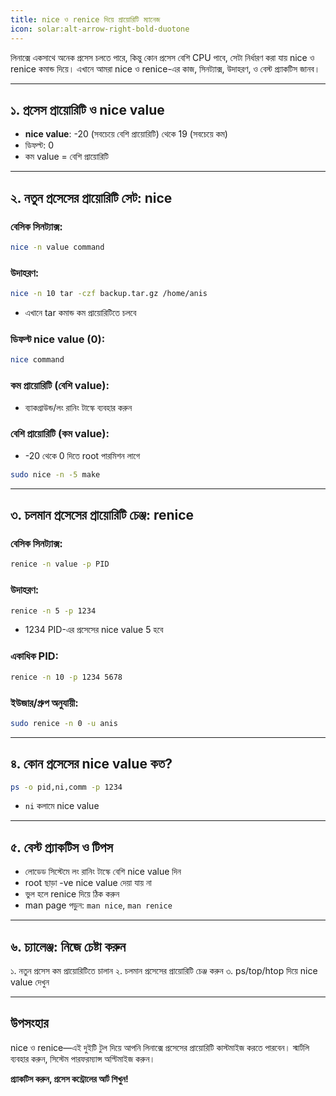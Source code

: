 ```yaml
---
title: nice ও renice দিয়ে প্রায়োরিটি ম্যানেজ
icon: solar:alt-arrow-right-bold-duotone
---
```


লিনাক্সে একসাথে অনেক প্রসেস চলতে পারে, কিন্তু কোন প্রসেস বেশি CPU পাবে, সেটা নির্ধারণ করা যায় nice ও renice কমান্ড দিয়ে। এখানে আমরা nice ও renice-এর কাজ, সিনট্যাক্স, উদাহরণ, ও বেস্ট প্র্যাকটিস জানব।

---

## ১. প্রসেস প্রায়োরিটি ও nice value

- **nice value**: -20 (সবচেয়ে বেশি প্রায়োরিটি) থেকে 19 (সবচেয়ে কম)
- ডিফল্ট: 0
- কম value = বেশি প্রায়োরিটি

---

## ২. নতুন প্রসেসের প্রায়োরিটি সেট: nice

### বেসিক সিনট্যাক্স:
```bash
nice -n value command
```

### উদাহরণ:
```bash
nice -n 10 tar -czf backup.tar.gz /home/anis
```
- এখানে tar কমান্ড কম প্রায়োরিটিতে চলবে

### ডিফল্ট nice value (0):
```bash
nice command
```

### কম প্রায়োরিটি (বেশি value):
- ব্যাকগ্রাউন্ড/লং রানিং টাস্কে ব্যবহার করুন

### বেশি প্রায়োরিটি (কম value):
- -20 থেকে 0 দিতে root পারমিশন লাগে
```bash
sudo nice -n -5 make
```

---

## ৩. চলমান প্রসেসের প্রায়োরিটি চেঞ্জ: renice

### বেসিক সিনট্যাক্স:
```bash
renice -n value -p PID
```

### উদাহরণ:
```bash
renice -n 5 -p 1234
```
- 1234 PID-এর প্রসেসের nice value 5 হবে

### একাধিক PID:
```bash
renice -n 10 -p 1234 5678
```

### ইউজার/গ্রুপ অনুযায়ী:
```bash
sudo renice -n 0 -u anis
```

---

## ৪. কোন প্রসেসের nice value কত?

```bash
ps -o pid,ni,comm -p 1234
```
- `ni` কলামে nice value

---

## ৫. বেস্ট প্র্যাকটিস ও টিপস

- লোডেড সিস্টেমে লং রানিং টাস্কে বেশি nice value দিন
- root ছাড়া -ve nice value দেয়া যায় না
- ভুল হলে renice দিয়ে ঠিক করুন
- man page পড়ুন: `man nice`, `man renice`

---

## ৬. চ্যালেঞ্জ: নিজে চেষ্টা করুন

১. নতুন প্রসেস কম প্রায়োরিটিতে চালান
২. চলমান প্রসেসের প্রায়োরিটি চেঞ্জ করুন
৩. ps/top/htop দিয়ে nice value দেখুন

---

## উপসংহার

nice ও renice—এই দুইটি টুল দিয়ে আপনি লিনাক্সে প্রসেসের প্রায়োরিটি কাস্টমাইজ করতে পারবেন। স্মার্টলি ব্যবহার করুন, সিস্টেম পারফরম্যান্স অপ্টিমাইজ করুন।

**প্র্যাকটিস করুন, প্রসেস কন্ট্রোলের আর্ট শিখুন!**
